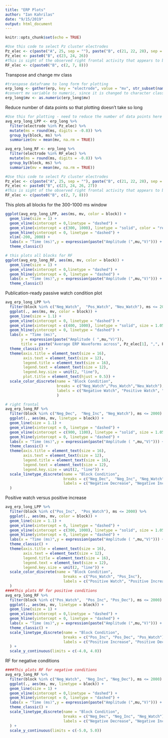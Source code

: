```yaml
---
title: "ERP Plots"
author: "Ian Kahrilas"
date: "9/15/2019"
output: html_document
---
```


```r
knitr::opts_chunk$set(echo = TRUE)
```

```r
#Use this code to select Pz cluster electrodes
Pz_elec <- c(paste("A", 25, sep = ""), paste("B", c(21, 22, 28), sep = ""))
Pz_elec <- paste0("B", c(23, 24, 26))
#This is sight of the observed right frontal activity that appears to be maximal at around 1000 ms: B2, B7, & B8
RF_elec <- c(paste0("B", c(2, 7, 8)))
```
Transpose and change mv class
```r
#transpose dataframe to long form for plotting
erp_long <- gather(erp, key = "electrode", value = "mv", str_subset(names(erp), "[A-Z]"))
#convert mv variable to numeric, since it is changed to character class by being coerced with some electrodes with all missing values that are interpreted as character
erp_long$mv <- as.numeric(erp_long$mv)
```
Reduce number of data points so that plotting doesn't take so long
```r
#Use this for plotting - need to reduce the number of data points here so it doesn't take so long.
avg_erp_long_LPP <- erp_long %>%
  filter(electrode %in% Pz_elec) %>%
  mutate(ms = round(ms, digits = -0.8)) %>%
  group_by(block, ms) %>% 
  summarize(mv = mean(mv, na.rm = TRUE))

avg_erp_long_RF <- erp_long %>%
  filter(electrode %in% RF_elec) %>%
  mutate(ms = round(ms, digits = -0.8)) %>%
  group_by(block, ms) %>% 
  summarize(mv = mean(mv, na.rm = TRUE)) 
```

```r
#Use this code to select Pz cluster electrodes
Pz_elec <- c(paste("A", 25, sep = ""), paste("B", c(21, 22, 28), sep = ""))
Pz_elec <- paste0("B", c(23, 24, 26, 27))
#This is sight of the observed right frontal activity that appears to be maximal at around 1000 ms: B2, B7, & B8
RF_elec <- c(paste0("B", c(2, 7, 8)))
```
This plots all blocks for the 300-1000 ms window
```r
ggplot(avg_erp_long_LPP, aes(ms, mv, color = block)) +
  geom_line(size = 1) +
  geom_vline(xintercept = 0,linetype = "dashed") +
  geom_vline(xintercept = c(300, 1000), linetype = "solid", color = "red") +
  geom_hline(yintercept = 0, linetype = "dashed") +
  xlim(-200, 2000) +
  labs(x = "Time (ms)",y = expression(paste("Amplitude (",mu,"V)"))) +
  theme_classic()

# this plots all blocks for RF
ggplot(avg_erp_long_RF, aes(ms, mv, color = block)) +
  geom_line(size = 1) +
  geom_vline(xintercept = 0,linetype = "dashed") +
  geom_hline(yintercept = 0, linetype = "dashed") +
  labs(x = "Time (ms)",y = expression(paste("Amplitude (",mu,"V)"))) +
  theme_classic()
```
Publication-ready passive watch condition plot
```r
avg_erp_long_LPP %>%
  filter(block %in% c("Neg_Watch",  "Pos_Watch", "Neu_Watch"), ms <= 2000) %>%
  ggplot(., aes(ms, mv, color = block)) +
  geom_line(size = 1.1) +
  geom_vline(xintercept = 0, linetype = "dashed") +
  geom_vline(xintercept = c(400, 1000), linetype = "solid", size = 1.05) +
  geom_hline(yintercept = 0, linetype = "dashed") +
  labs(x = "Time (ms)", 
       y = expression(paste("Amplitude ( ",mu,"V)")),
       title = paste("Average ERP Waveforms across", Pz_elec[1], ",", Pz_elec[2], ",", Pz_elec[3], "&", Pz_elec[4])) +
  theme_classic() +
  theme(axis.title = element_text(size = 16),
        axis.text = element_text(size = 12),
        legend.title = element_text(size = 16),
        legend.text = element_text(size = 12),
        legend.key.size = unit(2, "line"),
        plot.title = element_text(hjust = 0.5)) + 
  scale_color_discrete(name = "Block Condition", 
                       breaks = c("Neg_Watch","Pos_Watch","Neu_Watch"),
                       labels = c("Negative Watch", "Positive Watch", "Neutral Watch")
                       ) 

# right frontal
avg_erp_long_RF %>%
  filter(block %in% c("Neg_Dec",  "Neg_Inc", "Neg_Watch"), ms <= 2000) %>%
  ggplot(., aes(ms, mv, linetype = block)) +
  geom_line(size = 1.1) +
  geom_vline(xintercept = 0, linetype = "dashed") +
  geom_vline(xintercept = c(900, 1100), linetype = "solid", size = 1.05) +
  geom_hline(yintercept = 0, linetype = "dashed") +
  labs(x = "Time (ms)",y = expression(paste("Amplitude ( ",mu,"V)"))) +
  theme_classic() +
  theme(axis.title = element_text(size = 16),
        axis.text = element_text(size = 12),
        legend.title = element_text(size = 16),
        legend.text = element_text(size = 12),
        legend.key.size = unit(2, "line")) + 
  scale_linetype_discrete(name = "Block Condition", 
                          breaks = c("Neg_Dec",  "Neg_Inc", "Neg_Watch"),
                          labels = c("Negative Decrease", "Negative Increase", "Negative Watch")
  )
```
Positive watch versus positive increase
```r
avg_erp_long_LPP %>%
  filter(block %in% c("Pos_Inc",  "Pos_Watch"), ms <= 2000) %>%
  ggplot(., aes(ms, mv, color = block)) +
  geom_line(size = 1.1) +
  geom_vline(xintercept = 0, linetype = "dashed") +
  geom_vline(xintercept = c(300, 1000), linetype = "solid", size = 1.05) +
  geom_hline(yintercept = 0, linetype = "dashed") +
  labs(x = "Time (ms)",y = expression(paste("Amplitude ( ",mu,"V)"))) +
  theme_classic() +
  theme(axis.title = element_text(size = 16),
        axis.text = element_text(size = 12),
        legend.title = element_text(size = 16),
        legend.text = element_text(size = 12),
        legend.key.size = unit(2, "line")) + 
  scale_color_discrete(name = "Block Condition", 
                          breaks = c("Pos_Watch", "Pos_Inc"),
                          labels = c("Positive Watch", "Positive Increase")
  )
####This plots RF for positive conditions
avg_erp_long_RF %>%
  filter(block %in% c("Pos_Watch",  "Pos_Inc", "Pos_Dec"), ms <= 2000) %>%
  ggplot(., aes(ms, mv, linetype = block)) +
  geom_line(size = 1) +
  geom_vline(xintercept = 0,linetype = "dashed") +
  geom_hline(yintercept = 0, linetype = "dashed") +
  labs(x = "Time (ms)",y = expression(paste("Amplitude (",mu,"V)"))) +
  theme_classic() +
  scale_linetype_discrete(name = "Block Condition", 
                          breaks = c("Pos_Inc", "Pos_Dec", "Pos_Watch"),
                          labels = c("Positive Increase", "Positive Decrease", "Positive Watch")
  ) +
  scale_y_continuous(limits = c(-4.0, 4.0))
```
RF for negative conditions
```r
####This plots RF for negative conditions
avg_erp_long_RF %>%
  filter(block %in% c("Neg_Watch",  "Neg_Inc", "Neg_Dec"), ms <= 2000) %>%
  ggplot(., aes(ms, mv, linetype = block)) +
  geom_line(size = 1) +
  geom_vline(xintercept = 0,linetype = "dashed") +
  geom_hline(yintercept = 0, linetype = "dashed") +
  labs(x = "Time (ms)",y = expression(paste("Amplitude (",mu,"V)"))) +
  theme_classic() +
  scale_linetype_discrete(name = "Block Condition", 
                          breaks = c("Neg_Dec", "Neg_Inc", "Neg_Watch"),
                          labels = c("Negative Decrease", "Negative Increase", "Negative Watch")
  ) +
  scale_y_continuous(limits = c(-5.0, 5.0))
```
